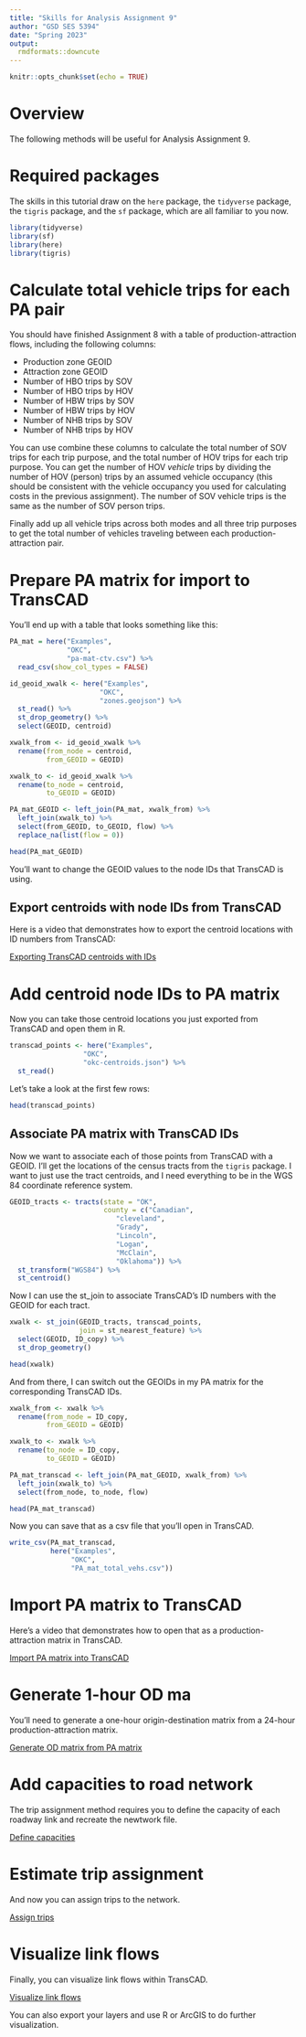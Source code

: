 ```yaml
---
title: "Skills for Analysis Assignment 9"
author: "GSD SES 5394"
date: "Spring 2023"
output: 
  rmdformats::downcute
---
```


```r
knitr::opts_chunk$set(echo = TRUE)
```

# Overview

The following methods will be useful for Analysis Assignment 9.

# Required packages

The skills in this tutorial draw on the `here` package, the `tidyverse` package, the `tigris` package, and the `sf` package, which are all familiar to you now.

```r
library(tidyverse)
library(sf)
library(here)
library(tigris)
```

# Calculate total vehicle trips for each PA pair

You should have finished Assignment 8 with a table of production-attraction
flows, including the following columns:

* Production zone GEOID
* Attraction zone GEOID
* Number of HBO trips by SOV
* Number of HBO trips by HOV
* Number of HBW trips by SOV
* Number of HBW trips by HOV
* Number of NHB trips by SOV
* Number of NHB trips by HOV

You can use combine these columns to calculate the total number of
SOV trips for each trip purpose, and the total number of HOV trips for 
each trip purpose. You can get the number of HOV _vehicle_ trips by 
dividing the number of HOV (person) trips by an assumed vehicle occupancy
(this should be consistent with the vehicle occupancy you used for calculating
costs in the previous assignment). The number of SOV vehicle trips is the
same as the number of SOV person trips.

Finally add up all vehicle trips across both modes and all three trip 
purposes to get the total number of vehicles traveling between each 
production-attraction pair.

# Prepare PA matrix for import to TransCAD

You'll end up with a table that looks something like this:

```r
PA_mat = here("Examples",
              "OKC",
              "pa-mat-ctv.csv") %>%
  read_csv(show_col_types = FALSE)

id_geoid_xwalk <- here("Examples",
                      "OKC",
                      "zones.geojson") %>%
  st_read() %>%
  st_drop_geometry() %>%
  select(GEOID, centroid)

xwalk_from <- id_geoid_xwalk %>%
  rename(from_node = centroid,
         from_GEOID = GEOID)

xwalk_to <- id_geoid_xwalk %>%
  rename(to_node = centroid,
         to_GEOID = GEOID)

PA_mat_GEOID <- left_join(PA_mat, xwalk_from) %>%
  left_join(xwalk_to) %>%
  select(from_GEOID, to_GEOID, flow) %>%
  replace_na(list(flow = 0))

```

```r
head(PA_mat_GEOID)
```

You'll want to change the GEOID values to the node IDs that
TransCAD is using.

## Export centroids with node IDs from TransCAD

Here is a video that demonstrates how to export the centroid
locations with ID numbers from TransCAD:

[Exporting TransCAD centroids with IDs](https://harvard.zoom.us/rec/share/2zTI_LGWk5ltj0ZcwhVctngImhnPMfHl9G7fhkto4lqdFOP_TBIZHJRLnf6RwSR-.Bhi2l7A9LRboEkQr?startTime=1680106518000){target="_blank"}

# Add centroid node IDs to PA matrix

Now you can take those centroid locations you just exported from TransCAD
and open them in R.

```r
transcad_points <- here("Examples",
                  "OKC",
                  "okc-centroids.json") %>%
  st_read()
```

Let's take a look at the first few rows:

```r
head(transcad_points)
```

## Associate PA matrix with TransCAD IDs

Now we want to associate each of those points from TransCAD with
a GEOID. I'll get the locations of the census tracts from the
`tigris` package. I want to just use the tract centroids, and 
I need everything to be in the WGS 84 coordinate reference system.

```r
GEOID_tracts <- tracts(state = "OK",
                       county = c("Canadian",
                          "cleveland",
                          "Grady",
                          "Lincoln",
                          "Logan",
                          "McClain",
                          "Oklahoma")) %>%
  st_transform("WGS84") %>%
  st_centroid()
```

Now I can use the st_join to associate TransCAD's ID numbers
with the GEOID for each tract.

```r
xwalk <- st_join(GEOID_tracts, transcad_points, 
                 join = st_nearest_feature) %>%
  select(GEOID, ID_copy) %>%
  st_drop_geometry()

head(xwalk)
```

And from there, I can switch out the GEOIDs in my PA matrix
for the corresponding TransCAD IDs.

```r
xwalk_from <- xwalk %>%
  rename(from_node = ID_copy,
         from_GEOID = GEOID)

xwalk_to <- xwalk %>%
  rename(to_node = ID_copy,
         to_GEOID = GEOID)

PA_mat_transcad <- left_join(PA_mat_GEOID, xwalk_from) %>%
  left_join(xwalk_to) %>%
  select(from_node, to_node, flow)

head(PA_mat_transcad)
```

Now you can save that as a csv file that you'll open in TransCAD.

```r
write_csv(PA_mat_transcad,
          here("Examples",
               "OKC",
               "PA_mat_total_vehs.csv"))
```


# Import PA matrix to TransCAD

Here's a video that demonstrates how to open that as a
production-attraction matrix in TransCAD.

[Import PA matrix into TransCAD](https://harvard.zoom.us/rec/share/vQYyxjyqmBJuNBqkEefK6vncQqZW6KXyQgnB9dRfSG9QoEVWuZJCut-DQhOWTlR7.9KtpLmldQhGCHkcI?startTime=1680108053000){target="_blank"}

# Generate 1-hour OD ma

You'll need to generate a one-hour origin-destination matrix from a
24-hour production-attraction matrix.

[Generate OD matrix from PA matrix](https://harvard.zoom.us/rec/share/3ckEyAjUBm5CGOVDZxtZuVWvLcdsV5xGuwfZU82YHYDXd0ti_tO6Y4Q-ow6bWzUi.YUn5sGBOB8etfAYG?startTime=1680108237000){target="_blank"}

# Add capacities to road network

The trip assignment method requires you to define the capacity
of each roadway link and recreate the newtwork file.

[Define capacities](https://harvard.zoom.us/rec/share/jnwAY-tR7t-TP1Cpl_I4SDIVh2Ahzt0YUSb0RmwQ6kX6sBzDZuabogjDH4Fl8CaM.0oxWTsZgsgv7JS9_?startTime=1680108484000){target="_blank"}

# Estimate trip assignment

And now you can assign trips to the network.

[Assign trips](https://harvard.zoom.us/rec/share/4NlMcM0HBDow1duAtqD7LTQnF92haC5JgT56Qtvxuz_-DV_cAMdjEHoJw5yGBplk.FUZ7dCLPFyG02RD4?startTime=1680108824000){target="_blank"}

# Visualize link flows

Finally, you can visualize link flows within TransCAD.

[Visualize link flows](https://harvard.zoom.us/rec/share/KrUTFCNDAr4n86WEZI6uSMMRzh8zI7Ddbap4_nmQrvyGhnrDmjFvKwotDQY2wVlv.vbXTK6BHkgtop9YG?startTime=1680110777000){target="_blank"}

You can also export your layers and use R or ArcGIS to do further visualization.